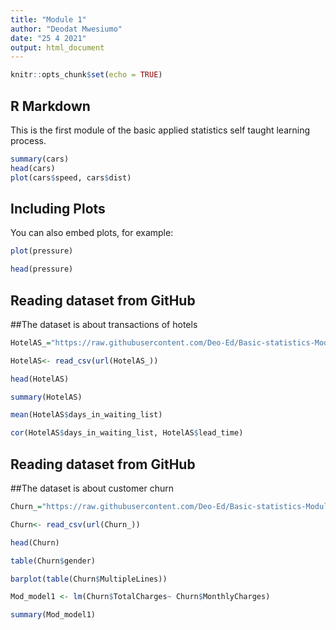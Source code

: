```yaml
---
title: "Module 1"
author: "Deodat Mwesiumo"
date: "25 4 2021"
output: html_document
---
```


```r
knitr::opts_chunk$set(echo = TRUE)
```

## R Markdown

This is the first module of the basic applied statistics self taught learning process.


```r
summary(cars)
head(cars)
plot(cars$speed, cars$dist)
```

## Including Plots

You can also embed plots, for example:

```r
plot(pressure)

head(pressure)
```


## Reading dataset from GitHub
##The dataset is about transactions of hotels 
```r
HotelAS_="https://raw.githubusercontent.com/Deo-Ed/Basic-statistics-Module-1/master/HotelAS.csv"

HotelAS<- read_csv(url(HotelAS_))

head(HotelAS)

summary(HotelAS)

mean(HotelAS$days_in_waiting_list)

cor(HotelAS$days_in_waiting_list, HotelAS$lead_time)
```


## Reading dataset from GitHub
##The dataset is about customer churn
```r
Churn_="https://raw.githubusercontent.com/Deo-Ed/Basic-statistics-Module-1/master/churn.csv"

Churn<- read_csv(url(Churn_))

head(Churn)

table(Churn$gender)

barplot(table(Churn$MultipleLines))

Mod_model1 <- lm(Churn$TotalCharges~ Churn$MonthlyCharges)

summary(Mod_model1)
```

